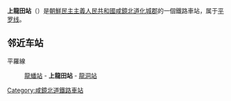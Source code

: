 {{朝鮮半島車站資訊
|公司色 = blue
|文字色 = 
|站名 = 上龍田站
|圖片 = 
|pxl = 
|圖片說明 =
|前一站 = [[龍蟠站|龍蟠]]
|前一站距離 = 4.0
|後一站距離 = 4.5
|後一站 = [[龍洞站_(咸鏡北道)|龍洞]]
|所屬路線 = [[平罗线|平罗线]]
|距離 = 621.8
|起點站 = [[平壤站|平壤]]
|諺文 = 상룡전역
|朝鮮漢字 = 上龍田驛
|文觀部式 = Sangryongjeon-yeok
|馬-賴式 = Sangryongjŏn-yŏk
|副站名 = 
|車站編號 = 
|停站路線數 = 
|所屬公司 = [[朝鮮民主主義人民共和國鐵道省|朝鮮民主主義人民共和國鐵道省]]
|所在地 =[[咸鏡北道|咸鏡北道]][[化城郡|化城郡]]
|車站構造 = 地面车站
|月台配置 = 
|啟用年月日 =
|廢站年月日 = 
|上下車人次 = 
|統計年度 = 
|轉車 = 
|備註 = 
|全寬備註 = 
}}

'''上龍田站'''（{{lang-ko|상룡전역}}）是[[朝鮮民主主義人民共和國|朝鮮民主主義人民共和國]][[咸鏡北道|咸鏡北道]][[化城郡|化城郡]]的一個鐵路車站，属于[[平罗线|平罗线]]。

==邻近车站==
平羅線
:[[龍蟠站|龍蟠站]] - '''上龍田站''' - [[龍洞站_(咸鏡北道)|龍洞站]]

{{朝鲜铁路小作品}}

{{平羅線}}

[[Category:咸鏡北道鐵路車站|Category:咸鏡北道鐵路車站]]